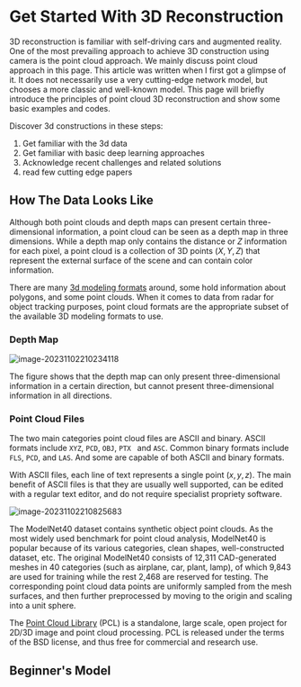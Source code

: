 # Get Started With 3D Reconstruction

3D reconstruction is familiar with self-driving cars and augmented reality. One of the most prevailing approach to achieve 3D construction using camera is the point cloud approach. We mainly discuss point cloud approach in this page. This article was written when I first got a glimpse of it. It does not necessarily use a very cutting-edge network model, but chooses a more classic and well-known model. This page will briefly introduce the principles of point cloud 3D reconstruction and show some basic examples and codes. 

Discover 3d constructions in these steps:

1. Get familiar with the 3d data
2. Get familiar with basic deep learning approaches
3. Acknowledge recent challenges and related solutions
4. read few cutting edge papers



## How The Data Looks Like

Although both point clouds and depth maps can present certain three-dimensional information, a point cloud can be seen as a depth map in three dimensions. While a depth map only contains the distance or $Z$ information for each pixel, a point cloud is a collection of 3D points $(X,Y,Z)$ that represent the external surface of the scene and can contain color information.

There are many [3d modeling formats](https://en.wikipedia.org/wiki/Category:Graphics_file_formats) around, some hold information about polygons, and some point clouds. When it comes to data from radar for object tracking purposes, point cloud formats are the appropriate subset of the available 3D modeling formats to use.

### Depth Map

![image-20231102210234118](./imgs/index/image-20231102210234118.png)

The figure shows that the depth map can only present three-dimensional information in a certain direction, but cannot present three-dimensional information in all directions.

### Point Cloud Files

The two main categories point cloud files are ASCII and binary. ASCII formats include `XYZ`, `PCD`, `OBJ`, `PTX ` and `ASC`. Common binary formats include `FLS`, `PCD`, and `LAS`. And some are capable of both ASCII and binary formats.

With ASCII files, each line of text represents a single point $(x, y, z)$. The main benefit of ASCII files is that they are usually well supported, can be edited with a regular text editor, and do not require specialist propriety software.

![image-20231102210825683](./imgs/index/image-20231102210825683.png)

The ModelNet40 dataset contains synthetic object point clouds. As the most widely used benchmark for point cloud analysis, ModelNet40 is popular because of its various categories, clean shapes, well-constructed dataset, etc. The original ModelNet40 consists of 12,311 CAD-generated meshes in 40 categories (such as airplane, car, plant, lamp), of which 9,843 are used for training while the rest 2,468 are reserved for testing. The corresponding point cloud data points are uniformly sampled from the mesh surfaces, and then further preprocessed by moving to the origin and scaling into a unit sphere.

The [Point Cloud Library](https://pointclouds.org/) (PCL) is a standalone, large scale, open project for 2D/3D image and point cloud processing. PCL is released under the terms of the BSD license, and thus free for commercial and research use.



## Beginner's Model

